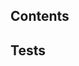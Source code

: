 
[//]: # (import Specs from '@ovhcloud/ods-core/src/components/collapsible/docs/spec.md';)

[//]: # (<Description>{Specs}</Description>)

## Contents
<SpecsCollapsibleContents />

## Tests
<SpecsCollapsibleTests />
